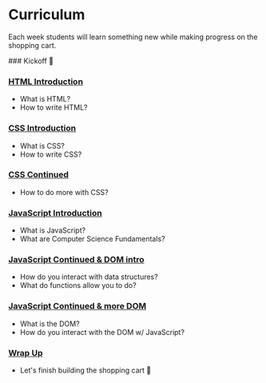 
# Curriculum

Each week students will learn something new while making progress on the shopping cart.

<Steps>
### Kickoff 🚀

### [HTML Introduction](./curriculum/week_2/lesson)

- What is HTML?
- How to write HTML?

### [CSS Introduction](./curriculum/week_3/lesson)

- What is CSS?
- How to write CSS?

### [CSS Continued](./curriculum/week_4/lesson)

- How to do more with CSS?

### [JavaScript Introduction](./curriculum/week_5/lesson)

- What is JavaScript?
- What are Computer Science Fundamentals?

### [JavaScript Continued & DOM intro](./curriculum/week_6/lesson)

- How do you interact with data structures?
- What do functions allow you to do?

### [JavaScript Continued & more DOM](./curriculum/week_7/lesson)

- What is the DOM?
- How do you interact with the DOM w/ JavaScript?

### [Wrap Up](./curriculum/week_8/lesson)

- Let's finish building the shopping cart 🛒

</Steps>
